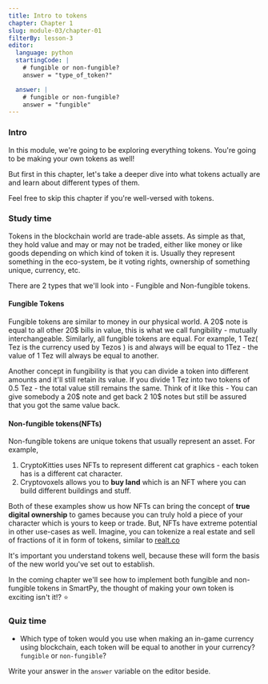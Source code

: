 ```yaml
---
title: Intro to tokens
chapter: Chapter 1
slug: module-03/chapter-01
filterBy: lesson-3
editor:
  language: python
  startingCode: |
    # fungible or non-fungible?
    answer = "type_of_token?"

  answer: |
    # fungible or non-fungible?
    answer = "fungible"
---
```


### Intro
In this module, we're going to be exploring everything tokens. 
You're going to be making your own tokens as well!

But first in this chapter, let's take a deeper dive into what tokens actually are and learn about different types of them.

Feel free to skip this chapter if you're well-versed with tokens.


### Study time
Tokens in the blockchain world are trade-able assets. 
As simple as that, they hold value and may or may not be traded, either like money or like goods depending on which kind of token it is.
Usually they represent something in the eco-system, be it voting rights, ownership of something unique, currency, etc.

There are 2 types that we'll look into - Fungible and Non-fungible tokens.

#### Fungible Tokens
Fungible tokens are similar to money in our physical world.
A 20$ note is equal to all other 20$ bills in value, this is what we call fungibility - mutually interchangeable. 
Similarly, all fungible tokens are equal. 
For example, 1 Tez( Tez is the currency used by Tezos ) is and always will be equal to 1Tez - the value of 1 Tez will always be equal to another.

Another concept in fungibility is that you can divide a token into different amounts and it'll still retain its value. If you divide 1 Tez into two tokens of 0.5 Tez - the total value still remains the same. 
Think of it like this - You can give somebody a 20$ note and get back 2 10$ notes but still be assured that you got the same value back.

#### Non-fungible tokens(NFTs)
Non-fungible tokens are unique tokens that usually represent an asset.
For example, 
1. CryptoKitties uses NFTs to represent different cat graphics - each token has is a different cat character.
2. Cryptovoxels allows you to **buy land** which is an NFT where you can build different buildings and stuff.

Both of these examples show us how NFTs can bring the concept of **true digital ownership** to games because you can truly hold a piece of your character which is yours to keep or trade.
But, NFTs have extreme potential in other use-cases as well.
Imagine, you can tokenize a real estate and sell of fractions of it in form of tokens, similar to [realt.co](https://realt.co)

It's important you understand tokens well, because these will form the basis of the new world you've set out to establish.

In the coming chapter we'll see how to implement both fungible and non-fungible tokens in SmartPy, the thought of making your own token is exciting isn't it!? ⭐️ 

### Quiz time
- Which type of token would you use when making an in-game currency using blockchain, each token will be equal to another in your currency? `fungible` or `non-fungible`?

Write your answer in the `answer` variable on the editor beside.